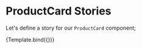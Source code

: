 
<Meta title="ProductCard" component={ProductCard} />


# ProductCard Stories

Let's define a story for our `ProductCard` component;

<Canvas>
  <Story
    name="basic"
    args={{
      title: 'Product Card',
      description: 'A product card'
    }}
  >
    {Template.bind({})}
  </Story>  
</Canvas>